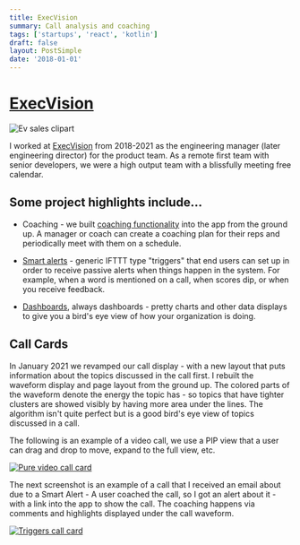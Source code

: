 ```yaml
---
title: ExecVision
summary: Call analysis and coaching
tags: ['startups', 'react', 'kotlin']
draft: false
layout: PostSimple
date: '2018-01-01'
---
```


# [ExecVision](https://www.execvision.io/)

![Ev sales clipart](/static/images/execvision/ev.png)

I worked at [ExecVision](https://www.execvision.io/) from 2018-2021 as the engineering manager (later engineering director) for the product team. As a remote first team with senior developers, we were a high output team with a blissfully meeting free calendar.

## Some project highlights include...

- Coaching - we built [coaching functionality](https://www.execvision.io/product/coaching/) into the app from the ground up. A manager or coach can create a coaching plan for their reps and periodically meet with them on a schedule.

- [Smart alerts](https://www.execvision.io/product/smart-alerts/) - generic IFTTT type "triggers" that end users can set up in order to receive passive alerts when things happen in the system. For example, when a word is mentioned on a call, when scores dip, or when you receive feedback.

- [Dashboards](https://www.execvision.io/product/performance-dashboards/), always dashboards - pretty charts and other data displays to give you a bird's eye view of how your organization is doing.

## Call Cards

In January 2021 we revamped our call display - with a new layout that puts information about the topics discussed in the call first. I rebuilt the waveform display and page layout from the ground up. The colored parts of the waveform denote the energy the topic has - so topics that have tighter clusters are showed visibly by having more area under the lines. The algorithm isn't quite perfect but is a good bird's eye view of topics discussed in a call.

The following is an example of a video call, we use a PIP view that a user can drag and drop to move, expand to the full view, etc.

[![Pure video call card](/static/images/execvision/pure-video-call-card.png)](/static/images/execvision/pure-video-call-card.png)

The next screenshot is an example of a call that I received an email about due to a Smart Alert - A user coached the call, so I got an alert about it - with a link into the app to show the call. The coaching happens via comments and highlights displayed under the call waveform.

[![Triggers call card](/static/images/execvision/triggers-call-card.png)](/static/images/execvision/triggers-call-card.png)
